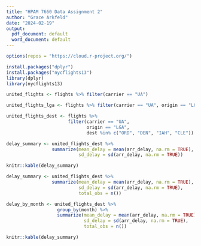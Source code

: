 ```yaml
---
title: "HPAM 7660 Data Assignment 2"
author: "Grace Arkfeld"
date: "2024-02-19"
output:
  pdf_document: default
  word_document: default
---
```

```r
options(repos = "https://cloud.r-project.org/")
```
```r
install.packages("dplyr")
install.packages("nycflights13")
library(dplyr)
library(nycflights13)
```
```r
united_flights <- flights %>% filter(carrier == "UA")
```
```r
united_flights_lga <- flights %>% filter(carrier == "UA", origin == "LGA")
```
```r
united_flights_dest <- flights %>% 
                       filter(carrier == "UA", 
                              origin == "LGA", 
                              dest %in% c("ORD", "DEN", "IAH", "CLE"))
```
```r
delay_summary <- united_flights_dest %>% 
                 summarize(mean_delay = mean(arr_delay, na.rm = TRUE),
                           sd_delay = sd(arr_delay, na.rm = TRUE))
```
```r
knitr::kable(delay_summary)
```
```r
delay_summary <- united_flights_dest %>% 
                 summarize(mean_delay = mean(arr_delay, na.rm = TRUE),
                           sd_delay = sd(arr_delay, na.rm = TRUE),
                           total_obs = n())
```
```r
delay_by_month <- united_flights_dest %>% 
                   group_by(month) %>%
                   summarize(mean_delay = mean(arr_delay, na.rm = TRUE),
                             sd_delay = sd(arr_delay, na.rm = TRUE),
                             total_obs = n())
```
```r
knitr::kable(delay_summary)
```
